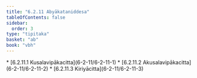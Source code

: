 ```yaml
---
title: "6.2.11 Abyākataniddesa"
tableOfContents: false
sidebar:
  order: 3
type: "tipitaka"
basket: "ab"
book: "vbh"
---
```



<DynamicBreadcrumb />



<TableOfContents book="vbh" section="6.2.11">
* [6.2.11.1 Kusalavipākacitta](6-2-11/6-2-11-1)
* [6.2.11.2 Akusalavipākacitta](6-2-11/6-2-11-2)
* [6.2.11.3 Kiriyācitta](6-2-11/6-2-11-3)
</TableOfContents>